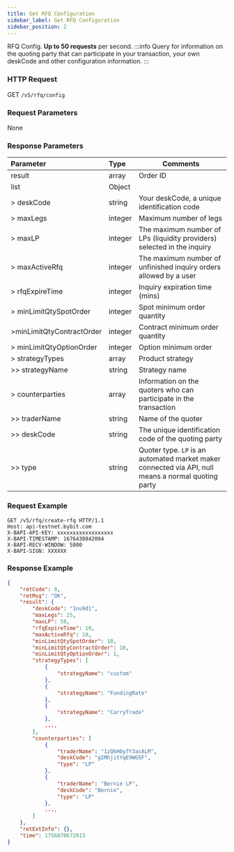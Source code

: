 ```yaml
---
title: Get RFQ Configuration
sidebar_label: Get RFQ Configuration
sidebar_position: 2
---
```

RFQ Config. **Up to 50 requests** per second.
:::info
Query for information on the quoting party that can participate in your transaction, your own deskCode and other configuration information.
:::

### HTTP Request
GET `/v5/rfq/config`

### Request Parameters
None

### Response Parameters
| Parameter | Type | Comments|
|:----- |:-----|----- |
|result |array |Order ID |
|list |Object ||
|> deskCode |string |Your deskCode, a unique identification code |
|> maxLegs |integer |Maximum number of legs |
|> maxLP |integer |The maximum number of LPs (liquidity providers) selected in the inquiry |
|> maxActiveRfq |integer |The maximum number of unfinished inquiry orders allowed by a user |
|> rfqExpireTime |integer |Inquiry expiration time (mins) |
|> minLimitQtySpotOrder |integer |Spot minimum order quantity |
|>minLimitQtyContractOrder |integer |Contract minimum order quantity |
|> minLimitQtyOptionOrder |integer |Option minimum order |
|> strategyTypes |array |Product strategy |
|>> strategyName |string |Strategy name |
|> counterparties |array |Information on the quoters who can participate in the transaction |
|>> traderName |string |Name of the quoter|
|>> deskCode |string |The unique identification code of the quoting party |
|>> type |string |Quoter type. `LP` is an automated market maker connected via API, null means a normal quoting party |

### Request Example

```http
GET /v5/rfq/create-rfq HTTP/1.1
Host: api-testnet.bybit.com
X-BAPI-API-KEY: xxxxxxxxxxxxxxxxxx
X-BAPI-TIMESTAMP: 1676430842094
X-BAPI-RECV-WINDOW: 5000
X-BAPI-SIGN: XXXXXX
```

### Response Example

```json
{
    "retCode": 0,
    "retMsg": "OK",
    "result": {
        "deskCode": "1nu9d1",
        "maxLegs": 25,
        "maxLP": 50,
        "rfqExpireTime": 10,
        "maxActiveRfq": 10,
        "minLimitQtySpotOrder": 10,
        "minLimitQtyContractOrder": 10,
        "minLimitQtyOptionOrder": 1,
        "strategyTypes": [
            {
                "strategyName": "custom"
            },
            {
                "strategyName": "FundingRate"
            },
            {
                "strategyName": "CarryTrade"
            },
            ...,
        ],
        "counterparties": [
            {
                "traderName": "1zQkH0y7Y3acALM",
                "deskCode": "gIMhjitYqE9WG5F",
                "type": "LP"
            },
            {
                "traderName": "Bernie LP",
                "deskCode": "Bernie",
                "type": "LP"
            },
            ...,
        ]
    },
    "retExtInfo": {},
    "time": 1756870672013
}
```
